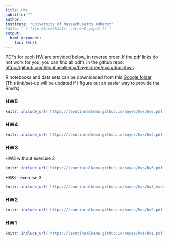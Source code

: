 ```yaml
---
title: HWs
subtitle: ""
author: 
institute: "University of Massachusetts Amherst"
#date: "`r file.mtime(knitr::current_input())`"
output: 
  html_document:
    toc: FALSE
---
```


PDFs for each HW are provided below, in reverse order. If the pdf links do not work for you, you can find all pdf's in the github repo:  <https://github.com/leontinealkema/bayes/tree/main/docs/hws>

R notebooks and data sets can be downloaded from this <a href="https://drive.google.com/drive/folders/1XX_wfHa89E-0quq3LTmxQ03idkpHTRwP?usp=sharing" target="_blank">Google folder</a>. (This link/set-up will be updated if I figure out an easier way to provide the Rmd's)


### HW5


```r
knitr::include_url('https://leontinealkema.github.io/bayes/hws/hw5.pdf')
```




### HW4


```r
knitr::include_url('https://leontinealkema.github.io/bayes/hws/hw4.pdf')
```



### HW3

HW3 without exercise 3

```r
knitr::include_url('https://leontinealkema.github.io/bayes/hws/hw3.pdf')
```

HW3 - exercise 3

```r
knitr::include_url('https://leontinealkema.github.io/bayes/hws/hw3_exercise3_module7.pdf')
```



### HW2

```r
knitr::include_url('https://leontinealkema.github.io/bayes/hws/hw2.pdf')
```


### HW1


```r
knitr::include_url('https://leontinealkema.github.io/bayes/hws/hw1.pdf')
```

